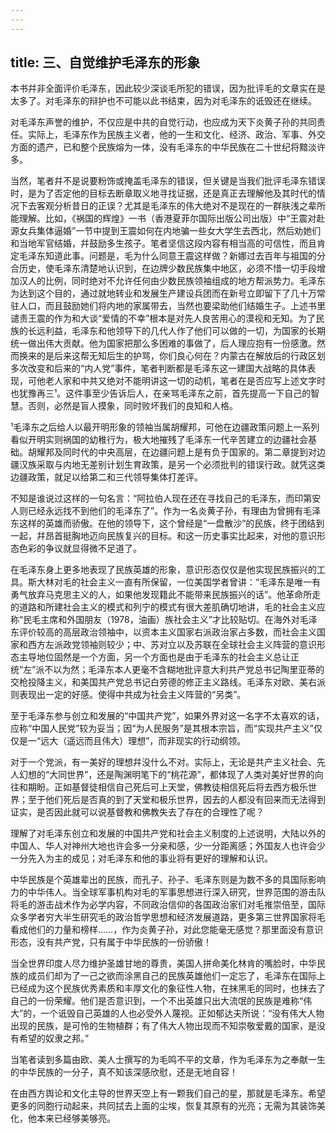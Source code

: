 ```yaml
---
---
---
```

title: 三、自觉维护毛泽东的形象
---



本书幷非全面评价毛泽东，因此较少深谈毛所犯的错误，因为批评毛的文章实在是太多了。对毛泽东的辩护也不可能以此书结束，因为对毛泽东的诋毁还在继续。

对毛泽东声誉的维护，不仅应是中共的自觉行动，也应成为天下炎黄子孙的共同责任。实际上，毛泽东作为民族主义者，他的一生和文化、经济、政治、军事、外交方面的遗产，已和整个民族熔为一体，没有毛泽东的中华民族在二十世纪将黯淡许多。

当然，笔者幷不是说要粉饰或掩盖毛泽东的错误，但关键是当我们批评毛泽东错误时，是为了否定他的目标去断章取义地寻找证据，还是真正去理解他及其时代的情况下去客观分析昔日的正误？尤其是毛泽东的伟大绝对不是现在的一群肤浅之辈所能理解。比如，《祸国的辉煌》一书（香港夏菲尔国际出版公司出版）中“王震对赴源女兵集体逼婚”一节中提到王震如何在内地骗一些女大学生去西北，然后劝她们和当地军官结婚，幷鼓励多生孩子。笔者坚信这段内容有相当高的可信性，而且肯定毛泽东知道此事。问题是，毛为什么同意王震这样做？新娜过去百年与祖国的分合历史，使毛泽东清楚地认识到，在边牌少数民族集中地区，必须不惜一切手段增加汉人的比例，同时绝对不允许任何由少数民族领袖组成的地方帮派势力。毛泽东为达到这个目的，通过就地转业和发展生产建设兵团而在新号立即留下了几十万常驻人口，而且鼓励她们将内地的家属带去，当然也要梁助他们结婚生子。上述书里谴责王震的作为和大谈“爱情的不幸”根本是对先人良苦用心的漠视和无知。为了民族的长远利益，毛泽东和他领导下的几代人作了他们可以做的一切，为国家的长期统一做出伟大贡献。他为国家把那么多困难的事做了，后人理应抱有一份感激。然而换来的是后来这帮无知后生的护骂，你们良心何在？内蒙古在解放后的行政区划多次改变和后来的“内人党”事件，笔者判断都是毛泽东这一建国大战略的具体表现，可他老人家和中共又绝对不能明讲这一切的动机，笔者在是否应写上述文字时也犹豫再三¹。这件事至少告诉后人，在亲骂毛泽东之前，首先提高一下自己的智慧。否则，必然是盲人摸象，同时败坏我们的良知和人格。

¹毛泽东之后给人以最开明形象的领袖当属胡耀邦，可他在边疆政策问题上一系列看似开明实则祸国的幼稚行为，极大地摧残了毛泽东一代辛苦建立的边疆社会基础。胡耀邦及同时代的中央高层，在边疆问题上是有负于国家的。第二章提到对边疆汉族采取与内地无差别计划生育政策，是另一个必须批判的错误行政。就凭这类边疆政策，就足以给第二和三代领导集体打差评。

不知是谁说过这样的一句名言：“阿拉伯人现在还在寻找自己的毛泽东，而印第安人则已经永远找不到他们的毛泽东了”。作为一名炎黄子孙，有理由为曾拥有毛泽东这样的英雄而骄傲。在他的领导下，这个曾经是“一盘散沙”的民族，终于团结到一起，幷昂首挺胸地迈向民族复兴的目标。和这一历史事实比起来，对他的意识形态色彩的争议就显得微不足道了。

在毛泽东身上更多地表现了民族英雄的形象，意识形态仅仅是他实现民族振兴的工具。斯大林对毛的社会主义一直有所保留，一位美国学者曾讲：“毛泽东是唯一有勇气放弃马克思主义的人，如果他发现籍此不能带来民族振兴的话”。他革命所走的道路和所建社会主义的模式和列宁的模式有很大差肌确切地讲，毛的社会主义应称“民毛主席和外国朋友（1978，油画）族社会主义”才比较贴切。在海外对毛泽东评价较高的高层政治领袖中，以资本主义国家右派政治家占多数，而社会主义国家和西方左派政党领袖则较少；中、苏对立以及苏联在全球社会主义阵营的意识形态主导地位固然是一个方面，另一个方面也是由于毛泽东的社会主义总让正统“左”派不以为然；毛泽东本人更毫不含糊地批评意大利共产党总书记陶里亚蒂的交枪投降主义，和美国共产党总书记白劳德的修正主义路线。毛泽东对欧、美右派则表现出一定的好感。使得中共成为社会主义阵营的“另类”。

至于毛泽东参与创立和发展的“中国共产党”，如果外界对这一名字不太喜欢的话，应称“中国人民党”较为妥当；因“为人民服务”是其根本宗旨，而“实现共产主义”仅仅是一“远大（遥远而且伟大）理想”，而非现实的行动纲领。

对于一个党派，有一美好的理想幷没什么不对。实际上，无论是共产主义社会、先人幻想的“大同世界”，还是陶渊明笔下的“桃花源”，都体现了人类对美好世界的向往和期盼。正如基督徒相信自己死后可上天堂，佛教徒相信死后将去西方极乐世界；至于他们死后是否真的到了天堂和极乐世界，因去的人都没有回来而无法得到证实，是否因此就可以说基督教和佛教失去了存在的合理性了呢？

理解了对毛泽东创立和发展的中国共产党和社会主义制度的上述说明，大陆以外的中国人、华人对神州大地也许会多一分亲和感，少一分距离感；外国友人也许会少一分先入为主的成见；对毛泽东和他的事业将有更好的理解和认识。

中华民族是个英雄辈出的民族，而孔子、孙子、毛泽东则是为数不多的具国际影响力的中华伟人。当全球军事机构对毛的军事思想进行深入研究，世界范围的游击队将毛的游击战术作为必学内容，不同政治信仰的各国政治家们对毛推崇倍至，国际众多学者穷大半生研究毛的政治哲学思想和经济发展道路，更多第三世界国家将毛看成他们的力量和榜样……，作为炎黄子孙，对此您能毫无感觉？那里面没有意识形态，没有共产党，只有属于中华民族的一份骄傲！

当全世界印度人尽力维护圣雄甘地的尊贵，美国人拼命美化林肯的嘴脸时，中华民族的成员们却为了一己之欲而涂黑自己的民族英雄他们一定忘了，毛泽东在国际上已经成为这个民族优秀素质和丰厚文化的象征性人物，在抹黑毛的同时，也抹去了自己的一份荣耀。他们是否意识到，一个不出英雄只出大流氓的民族是难称“伟大”的，一个诋毁自己英雄的人也必受外人蔑视。正如郁达夫所说：“没有伟大人物出现的民族，是可怜的生物植群；有了伟大人物出现而不知崇敬爱戴的国家，是没有希望的奴隶之邦。”

当笔者读到多篇由欧、美人士撰写的为毛鸣不平的文章，作为毛泽东为之奉献一生的中华民族的一分子，真不知该深感欣慰，还是无地自容！

在由西方舆论和文化主导的世界天空上有一颗我们自己的星，那就是毛泽东。希望更多的同胞行动起来，共同拭去上面的尘埃，恢复其原有的光亮；无需为其装饰美化，他本来已经够美够亮。